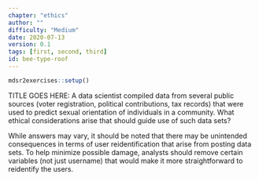 ```yaml
---
chapter: "ethics"
author: ""
difficulty: "Medium"
date: 2020-07-13 
version: 0.1
tags: [first, second, third]
id: bee-type-roof
---
```


```r
mdsr2exercises::setup()
```
 
TITLE GOES HERE: A data scientist compiled data from several public sources (voter registration, political contributions, tax records) that were used to predict sexual orientation of individuals in a community.  What ethical considerations arise that should guide use of such data sets?

  <!--begin-answer-->
  
While answers may vary, it should be noted that there may be unintended consequences in terms of user reidentification that arise from posting data sets.  To help minimize possible damage, analysts should remove certain variables (not just username) that would make it more straightforward to reidentify the users. 
  <!--end-answer-->


